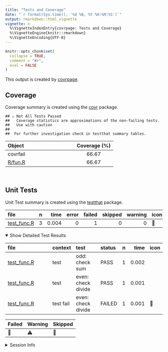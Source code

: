 ```yaml
---
title: "Tests and Coverage"
date: "`r format(Sys.time(), '%d %B, %Y %H:%M:%S')`"
output: rmarkdown::html_vignette
vignette: >
  %\VignetteIndexEntry{covrpage: Tests and Coverage}
  %\VignetteEngine{knitr::rmarkdown}
  %\VignetteEncoding{UTF-8}
---
```

  
```r
knitr::opts_chunk$set(
  collapse = TRUE,
  comment = "#>",
  eval = FALSE
)
```

<!--- Placeholder for tests/README.md Do Not Edit--->
This output is created by
[covrpage](https://github.com/yonicd/covrpage).

## Coverage

Coverage summary is created using the
[covr](https://github.com/r-lib/covr) package.

    ## ⚠️ Not All Tests Passed
    ##   Coverage statistics are approximations of the non-failing tests.
    ##   Use with caution
    ## 
    ##  For further investigation check in testthat summary tables.

| Object                | Coverage (%) |
| :-------------------- | :----------: |
| covrfail              |    66.67     |
| [R/fun.R](https://github.com/yonicd/covrfail/tree/master/R/fun.R) |    66.67     |

<br>

## Unit Tests

Unit Test summary is created using the
[testthat](https://github.com/r-lib/testthat)
package.

| file                                 | n |  time | error | failed | skipped | warning | icon |
| :----------------------------------- | -: | ----: | ----: | -----: | ------: | ------: | :--- |
| [test\_func.R](https://github.com/yonicd/covrfail/tree/master/tests/testthat/test_func.R) | 3 | 0.004 |     0 |      1 |       0 |       0 | 🛑    |

<details open>

<summary> Show Detailed Test Results
</summary>

| file                                  | context   | test               | status | n |  time | icon |
| :------------------------------------ | :-------- | :----------------- | :----- | -: | ----: | :--- |
| [test\_func.R](https://github.com/yonicd/covrfail/tree/master/tests/testthat/test_func.R#) | test      | odd: check sum     | PASS   | 1 | 0.002 |      |
| [test\_func.R](https://github.com/yonicd/covrfail/tree/master/tests/testthat/test_func.R#) | test      | even: check divide | PASS   | 1 | 0.001 |      |
| [test\_func.R](https://github.com/yonicd/covrfail/tree/master/tests/testthat/test_func.R#) | test fail | even: check divide | FAILED | 1 | 0.001 | 🛑    |

| Failed | Warning | Skipped |
| :----- | :------ | :------ |
| 🛑      | ⚠️      | 🔶       |

</details>

<details>

<summary> Session Info </summary>

| Field    | Value                               |
| :------- | :---------------------------------- |
| Version  | R version 3.5.1 (2018-07-02)        |
| Platform | x86\_64-apple-darwin15.6.0 (64-bit) |
| Running  | macOS High Sierra 10.13.6           |
| Language | en\_US                              |
| Timezone | America/New\_York                   |

| Package  | Version    |
| :------- | :--------- |
| testthat | 2.0.0.9000 |
| covr     | 3.2.0      |
| covrpage | 0.0.66     |

</details>

<!--- Final Status : error/failed --->
